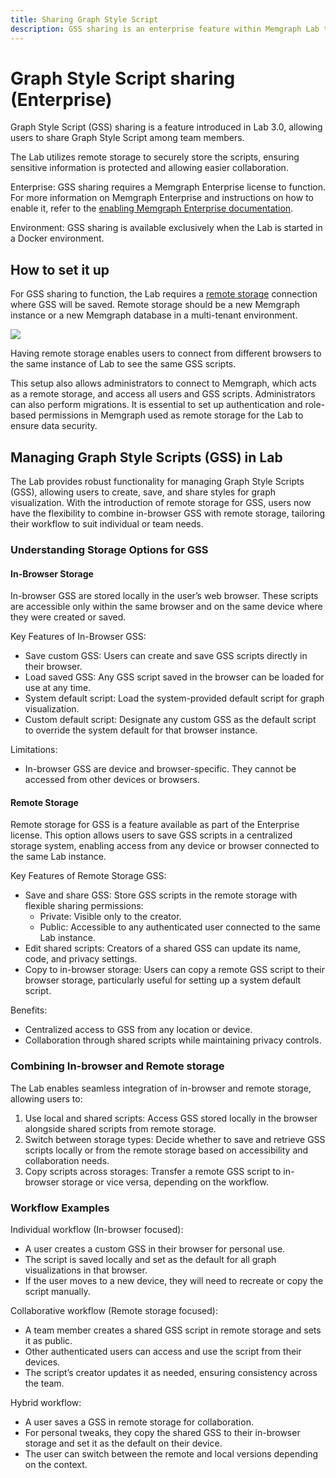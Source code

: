 ```yaml
---
title: Sharing Graph Style Script
description: GSS sharing is an enterprise feature within Memgraph Lab that allows users to share GSS with their team members.
---
```



# Graph Style Script sharing (Enterprise)

Graph Style Script (GSS) sharing is a feature introduced in Lab 3.0,
allowing users to share Graph Style Script among team members.

The Lab utilizes remote storage to securely store the scripts,
ensuring sensitive information is protected and allowing easier
collaboration.

<Callout>

Enterprise: GSS sharing requires a Memgraph Enterprise license to
function. For more information on Memgraph Enterprise and instructions
on how to enable it, refer to the
[enabling Memgraph Enterprise documentation](/database-management/enabling-memgraph-enterprise).

</Callout>

<Callout>

Environment: GSS sharing is available exclusively when the Lab is
started in a Docker environment.

</Callout>

## How to set it up

For GSS sharing to function, the Lab requires a [remote storage](/data-visualization/user-manual/remote-storage)
connection where GSS will be saved. Remote storage should be
a new Memgraph instance or a new Memgraph database in a
multi-tenant environment.

![](/pages/data-visualization/lab-user-manual/query-sharing/1_remote_storage.png)

Having remote storage enables users to connect from different
browsers to the same instance of Lab to see the same GSS scripts.

This setup also allows administrators to connect to Memgraph, which
acts as a remote storage, and access all users and GSS scripts.
Administrators can also perform migrations. It is essential
to set up authentication and role-based permissions in Memgraph
used as remote storage for the Lab to ensure data security.

## Managing Graph Style Scripts (GSS) in Lab

The Lab provides robust functionality for managing Graph Style
Scripts (GSS), allowing users to create, save, and share styles
for graph visualization. With the introduction of remote storage
for GSS, users now have the flexibility to combine in-browser
GSS with remote storage, tailoring their workflow to suit
individual or team needs.

### Understanding Storage Options for GSS

#### In-Browser Storage

In-browser GSS are stored locally in the user’s web browser. These
scripts are accessible only within the same browser and on the same
device where they were created or saved.

Key Features of In-Browser GSS:

- Save custom GSS: Users can create and save GSS scripts directly
  in their browser.
- Load saved GSS: Any GSS script saved in the browser can be
  loaded for use at any time.
- System default script: Load the system-provided default
  script for graph visualization.
- Custom default script: Designate any custom GSS as the default
  script to override the system default for that browser instance.

Limitations:

- In-browser GSS are device and browser-specific. They cannot be
  accessed from other devices or browsers.

#### Remote Storage

Remote storage for GSS is a feature available as part of the Enterprise
license. This option allows users to save GSS scripts in a centralized
storage system, enabling access from any device or browser connected
to the same Lab instance.

Key Features of Remote Storage GSS:

- Save and share GSS: Store GSS scripts in the remote storage with
  flexible sharing permissions:
  - Private: Visible only to the creator.
  - Public: Accessible to any authenticated user connected to the
    same Lab instance.
- Edit shared scripts: Creators of a shared GSS can update its
  name, code, and privacy settings.
- Copy to in-browser storage: Users can copy a remote GSS script to
  their browser storage, particularly useful for setting up a
  system default script.

Benefits:

- Centralized access to GSS from any location or device.
- Collaboration through shared scripts while maintaining privacy controls.

### Combining In-browser and Remote storage

The Lab enables seamless integration of in-browser and remote
storage, allowing users to:

1. Use local and shared scripts: Access GSS stored locally in the browser
   alongside shared scripts from remote storage.
2. Switch between storage types: Decide whether to save and retrieve GSS
   scripts locally or from the remote storage based on accessibility and
   collaboration needs.
3. Copy scripts across storages: Transfer a remote GSS script to in-browser
   storage or vice versa, depending on the workflow.

### Workflow Examples

Individual workflow (In-browser focused):

- A user creates a custom GSS in their browser for personal use.
- The script is saved locally and set as the default for all graph
  visualizations in that browser.
- If the user moves to a new device, they will need to recreate or
  copy the script manually.

Collaborative workflow (Remote storage focused):

- A team member creates a shared GSS script in remote storage
  and sets it as public.
- Other authenticated users can access and use the script from
  their devices.
- The script’s creator updates it as needed, ensuring consistency
  across the team.

Hybrid workflow:

- A user saves a GSS in remote storage for collaboration.
- For personal tweaks, they copy the shared GSS to their in-browser
  storage and set it as the default on their device.
- The user can switch between the remote and local versions depending
  on the context.
